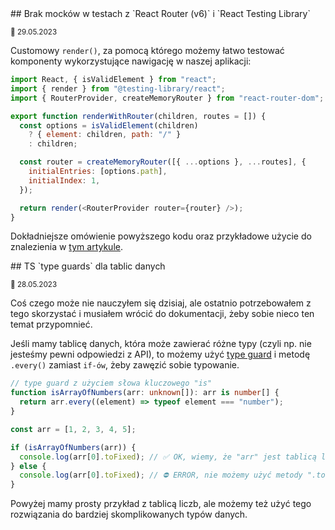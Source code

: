 <section>
## Brak mocków w testach z `React Router (v6)` i `React Testing Library`

<small>📅 29.05.2023</small>

Customowy `render()`, za pomocą którego możemy łatwo testować komponenty wykorzystujące nawigację w naszej aplikacji:

```js
import React, { isValidElement } from "react";
import { render } from "@testing-library/react";
import { RouterProvider, createMemoryRouter } from "react-router-dom";

export function renderWithRouter(children, routes = []) {
  const options = isValidElement(children)
    ? { element: children, path: "/" }
    : children;

  const router = createMemoryRouter([{ ...options }, ...routes], {
    initialEntries: [options.path],
    initialIndex: 1,
  });

  return render(<RouterProvider router={router} />);
}
```

Dokładniejsze omówienie powyższego kodu oraz przykładowe użycie do znalezienia w [tym artykule](https://webup.org/blog/how-to-avoid-mocking-in-react-router-v6-tests/).

</section>

<section>
## TS `type guards` dla tablic danych

<small>📅 28.05.2023</small>

Coś czego może nie nauczyłem się dzisiaj, ale ostatnio potrzebowałem z tego skorzystać i musiałem wrócić do dokumentacji, żeby sobie nieco ten temat przypomnieć.

Jeśli mamy tablicę danych, która może zawierać różne typy (czyli np. nie jesteśmy pewni odpowiedzi z API), to możemy użyć [type guard](https://www.typescriptlang.org/docs/handbook/2/narrowing.html#using-type-predicates) i metodę `.every()` zamiast `if-ów`, żeby zawęzić sobie typowanie.

```ts
// type guard z użyciem słowa kluczowego "is"
function isArrayOfNumbers(arr: unknown[]): arr is number[] {
  return arr.every((element) => typeof element === "number");
}

const arr = [1, 2, 3, 4, 5];

if (isArrayOfNumbers(arr)) {
  console.log(arr[0].toFixed); // ✅ OK, wiemy, że "arr" jest tablicą liczb
} else {
  console.log(arr[0].toFixed); // ⛔ ERROR, nie możemy użyć metody ".toFixed()" na typie "unknown"
}
```

Powyżej mamy prosty przykład z tablicą liczb, ale możemy też użyć tego rozwiązania do bardziej skomplikowanych typów danych.

</section>
